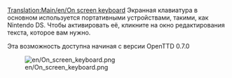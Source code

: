 [[Translation:Main/en/On screen keyboard]]
Экранная клавиатура в основном используется портативными устройствами, такими, как Nintendo DS. Чтобы активировать её, кликните на окно редактирования текста, которое вам нужно.

Эта возможность доступна начиная с версии OpenTTD 0.7.0

[[File:en/On screen keyboard.png]]